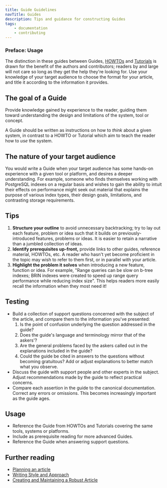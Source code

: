 ```yaml
---
title: Guide Guidelines
navTitle: Guides
description: Tips and guidance for constructing Guides
tags:
    - documentation
    - contributing
---
```


### Preface: Usage
The distinction in these guides between Guides, [HOWTOs](howto) and [Tutorials](tutorial) is drawn for the benefit of the authors and contributors; readers by and large will not care so long as they get the help they're looking for. Use your knowledge of your target audience to choose the format for your article, and title it according to the information it provides. 

## The goal of a Guide

Provide knowledge gained by experience to the reader, guiding them toward understanding the design and limitations of the system, tool or concept.

A Guide should be written as instructions on how to *think* about a given system, in contrast to a HOWTO or Tutorial which aim to teach the reader how to *use* the system.

## The nature of your target audience

You would write a Guide when your target audience has some hands-on experience with a given tool or platform, and desires a deeper understanding. For example, someone who finds themselves working with PostgreSQL indexes on a regular basis and wishes to gain the ability to intuit their effects on performance might seek out material that explains the purpose of various index types, their design goals, limitations, and contrasting storage requirements. 

## Tips

1. **Structure your outline** to avoid unnecessary backtracking; try to lay out each feature, problem or idea such that it builds on previously-introduced features, problems or ideas. It is easier to retain a narrative than a jumbled collection of ideas.
2. **Identify prerequisites up-front,** provide links to other guides, reference material, HOWTOs, etc. A reader who hasn't yet become proficient in the topic may wish to refer to them first, or in parallel with your article.
3. **Highlight the problem it solves** when introducing a new feature, function or idea. For example, "Range queries can be slow on b-tree indexes; BRIN indexes were created to speed up range query performance while reducing index size". This helps readers more easily recall the information when they most need it!

## Testing

- Build a collection of support questions concerned with the subject of the article, and compare them to the information you've presented:
    1. Is the point of confusion underlying the question addressed in the guide?
    2. Does the guide's language and terminology mirror that of the askers'?
    3. Are the general problems faced by the askers called out in the explanations included in the guide?
    4. Could the guide be cited in answers to the questions without becoming gratuitous?
    Add or adjust explanations to better match what you observe.
- Discuss the guide with support people and other experts in the subject. Adjust recommendations made by the guide to reflect practical concerns. 
- Compare each assertion in the guide to the canonical documentation. Correct any errors or omissions. This becomes increasingly important as the guide ages. 

## Usage

- Reference the Guide from HOWTOs and Tutorials covering the same tools, systems or platforms.
- Include as prerequisite reading for more advanced Guides.
- Reference the Guide when answering support questions.



## Further reading

- [Planning an article](article_planning)
- [Writing Style and Approach](style)
- [Creating and Maintaining a Robust Article](robustness)
